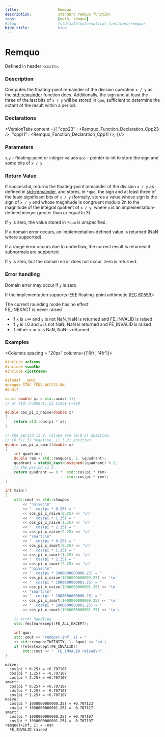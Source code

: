```yaml
---
title:                  Remquo
description:            Standard remquo function
tags:                   [math, remquo]
#slug:                  /std/math/mathematical_functions/remquo/
hide_title:             true
---
```




# Remquo

Defined in header `<cmath>`.

### Description

Computes the floating-point remainder of the division operation `x / y` as the [std::remainder](/docs/std/math/mathematical_functions/remainder/) function does. 
Additionally, the sign and at least the three of the last bits of `x / y` will be stored in `quo`, 
sufficient to determine the octant of the result within a period.

### Declarations

<VersionTabs content ={{
    "cpp23" : <Remquo_Function_Declaration_Cpp23 />,
    "cpp11" : <Remquo_Function_Declaration_Cpp11 />,
}}/>

### Parameters

`x`,`y`	-	floating-point or integer values
`quo`	-	pointer to int to store the sign and some bits of `x / y`

### Return Value

If successful, returns the floating-point remainder of the division `x / y` as defined in [std::remainder](/docs/std/math/mathematical_functions/remainder/), and stores, in `*quo`, 
the sign and at least three of the least significant bits of `x / y` (formally, stores a value whose sign is the sign of `x / y` and whose magnitude is congruent modulo 2n 
to the magnitude of the integral quotient of `x / y`, where `n` is an implementation-defined integer greater than or equal to 3).

If `y` is zero, the value stored in `*quo` is unspecified.

If a domain error occurs, an implementation-defined value is returned (NaN where supported).

If a range error occurs due to underflow, the correct result is returned if subnormals are supported.

If `y` is zero, but the domain error does not occur, zero is returned.

### Error handling

Domain error may occur if `y` is zero.

If the implementation supports IEEE floating-point arithmetic (<a href='https://www.iso.org/standard/80985.html'>IEC 60559</a>):

The current rounding mode has no effect<br/>
FE_INEXACT is never raised 
* If `x` is ±∞ and `y` is not NaN, NaN is returned and FE_INVALID is raised
* If `y` is ±0 and `x` is not NaN, NaN is returned and FE_INVALID is raised
* If either `x` or `y` is NaN, NaN is returned

### Examples

<Columns spacing = "20px" columns={['6fr', '4fr']}>
<div>

```cpp
#include <cfenv>
#include <cmath>
#include <iostream>
 
#ifndef __GNUC__
#pragma STDC FENV_ACCESS ON
#endif
 
const double pi = std::acos(-1);
// or std::numbers::pi since C++20
 
double cos_pi_x_naive(double x)
{
    return std::cos(pi * x);
}
 
// the period is 2, values are (0;0.5) positive,
// (0.5;1.5) negative, (1.5,2) positive
double cos_pi_x_smart(double x)
{
    int quadrant;
    double rem = std::remquo(x, 1, &quadrant);
    quadrant = static_cast<unsigned>(quadrant) % 2; 
    // The period is 2.
    return quadrant == 0 ?  std::cos(pi * rem)
                         : -std::cos(pi * rem);
}
 
int main()
{
    std::cout << std::showpos
        << "naive:\n"
        << "  cos(pi * 0.25) = " 
        << cos_pi_x_naive(0.25) << '\n'
        << "  cos(pi * 1.25) = " 
        << cos_pi_x_naive(1.25) << '\n'
        << "  cos(pi * 2.25) = " 
        << cos_pi_x_naive(2.25) << '\n'
        << "smart:\n"
        << "  cos(pi * 0.25) = " 
        << cos_pi_x_smart(0.25) << '\n'
        << "  cos(pi * 1.25) = " 
        << cos_pi_x_smart(1.25) << '\n'
        << "  cos(pi * 2.25) = " 
        << cos_pi_x_smart(2.25) << '\n'
        << "naive:\n"
        << "  cos(pi * 1000000000000.25) = "
        << cos_pi_x_naive(1000000000000.25) << '\n'
        << "  cos(pi * 1000000000001.25) = "
        << cos_pi_x_naive(1000000000001.25) << '\n'
        << "smart:\n"
        << "  cos(pi * 1000000000000.25) = "
        << cos_pi_x_smart(1000000000000.25) << '\n'
        << "  cos(pi * 1000000000001.25) = "
        << cos_pi_x_smart(1000000000001.25) << '\n';
 
    // error handling
    std::feclearexcept(FE_ALL_EXCEPT);
 
    int quo;
    std::cout << "remquo(+Inf, 1) = " 
    << std::remquo(INFINITY, 1, &quo) << '\n';
    if (fetestexcept(FE_INVALID))
        std::cout << "  FE_INVALID raised\n";
}
```

</div><div>

```plaintext title="Possible Result"
naive:
  cos(pi * 0.25) = +0.707107
  cos(pi * 1.25) = -0.707107
  cos(pi * 2.25) = +0.707107
smart:
  cos(pi * 0.25) = +0.707107
  cos(pi * 1.25) = -0.707107
  cos(pi * 2.25) = +0.707107
naive:
  cos(pi * 1000000000000.25) = +0.707123
  cos(pi * 1000000000001.25) = -0.707117
smart:
  cos(pi * 1000000000000.25) = +0.707107
  cos(pi * 1000000000001.25) = -0.707107
remquo(+Inf, 1) = -nan
  FE_INVALID raised
```


</div>
</Columns>